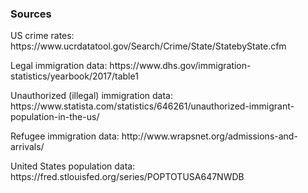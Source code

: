 ### Sources

US crime rates: https://www.ucrdatatool.gov/Search/Crime/State/StatebyState.cfm

Legal immigration data: https://www.dhs.gov/immigration-statistics/yearbook/2017/table1

Unauthorized (illegal) immigration data: https://www.statista.com/statistics/646261/unauthorized-immigrant-population-in-the-us/

Refugee immigration data: http://www.wrapsnet.org/admissions-and-arrivals/

United States population data: https://fred.stlouisfed.org/series/POPTOTUSA647NWDB
